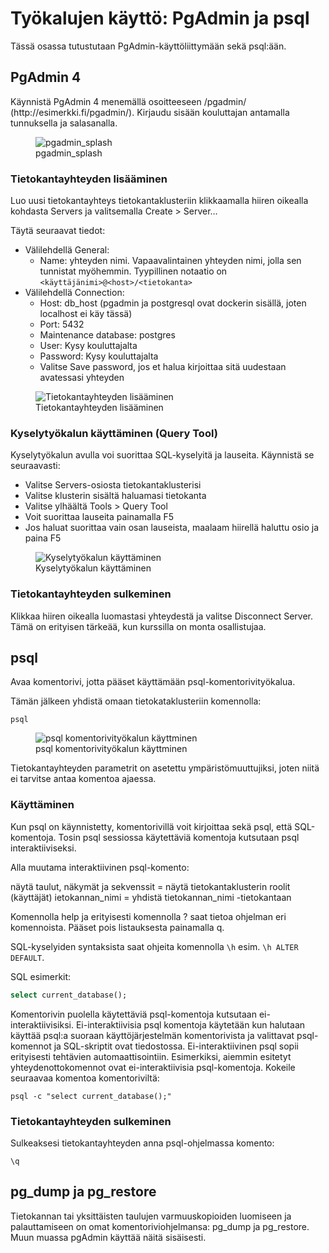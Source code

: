 # Työkalujen käyttö: PgAdmin ja psql

Tässä osassa tutustutaan PgAdmin-käyttöliittymään sekä psql:ään.

## PgAdmin 4
Käynnistä PgAdmin 4 menemällä osoitteeseen /pgadmin/ (http://esimerkki.fi/pgadmin/). Kirjaudu sisään kouluttajan antamalla tunnuksella ja salasanalla.

![pgadmin_splash](img/pgadmin_splash.png)

### Tietokantayhteyden lisääminen
Luo uusi tietokantayhteys tietokantaklusteriin klikkaamalla hiiren oikealla kohdasta Servers ja valitsemalla Create > Server...

Täytä seuraavat tiedot:

* Välilehdellä General:
  * Name: yhteyden nimi. Vapaavalintainen yhteyden nimi, jolla sen tunnistat myöhemmin. Tyypillinen notaatio on `<käyttäjänimi>@<host>/<tietokanta>`
* Välilehdellä Connection:
  * Host: db_host (pgadmin ja postgresql ovat dockerin sisällä, joten localhost ei käy tässä)
  * Port: 5432
  * Maintenance database: postgres
  * User: Kysy kouluttajalta
  * Password: Kysy kouluttajalta
  * Valitse Save password, jos et halua kirjoittaa sitä uudestaan avatessasi yhteyden

![Tietokantayhteyden lisääminen](img/pgadmin_create_server.gif)

### Kyselytyökalun käyttäminen (Query Tool)
Kyselytyökalun avulla voi suorittaa SQL-kyselyitä ja lauseita. Käynnistä se seuraavasti:

* Valitse Servers-osiosta tietokantaklusterisi
* Valitse klusterin sisältä haluamasi tietokanta
* Valitse ylhäältä Tools > Query Tool
* Voit suorittaa lauseita painamalla F5
* Jos haluat suorittaa vain osan lauseista, maalaam hiirellä haluttu osio ja paina F5

![Kyselytyökalun käyttäminen](img/pgadmin_query_tool.gif)

### Tietokantayhteyden sulkeminen
Klikkaa hiiren oikealla luomastasi yhteydestä ja valitse Disconnect Server. Tämä on erityisen tärkeää, kun kurssilla on monta osallistujaa.

## psql

Avaa komentorivi, jotta pääset käyttämään psql-komentorivityökalua.

Tämän jälkeen yhdistä omaan tietokataklusteriin komennolla:

```
psql
```

![psql komentorivityökalun käyttminen](img/psql_start.png)

Tietokantayhteyden parametrit on asetettu ympäristömuuttujiksi, joten niitä ei tarvitse antaa komentoa ajaessa.

### Käyttäminen
Kun psql on käynnistetty, komentorivillä voit kirjoittaa sekä psql, että SQL-komentoja. Tosin psql sessiossa käytettäviä komentoja kutsutaan psql interaktiiviseksi.

Alla muutama interaktiivinen psql-komento:

  \d = näytä taulut, näkymät ja sekvenssit
  \dg = näytä tietokantaklusterin roolit (käyttäjät)
  \c tietokannan_nimi = yhdistä tietokannan_nimi -tietokantaan

Komennolla help ja erityisesti komennolla \? saat tietoa ohjelman eri komennoista. Pääset pois listauksesta painamalla q.

SQL-kyselyiden syntaksista saat ohjeita komennolla `\h` esim. `\h ALTER DEFAULT`.

SQL esimerkit:
```sql
select current_database();
```

Komentorivin puolella käytettäviä psql-komentoja kutsutaan ei-interaktiivisiksi. Ei-interaktiivisia psql komentoja käytetään
kun halutaan käyttää psql:a suoraan käyttöjärjestelmän komentorivista ja valittavat psql-komennot ja SQL-skriptit ovat
tiedostossa. Ei-interaktiivinen psql sopii erityisesti tehtävien automaattisointiin. Esimerkiksi, aiemmin esitetyt
yhteydenottokomennot ovat ei-interaktiivisia psql-komentoja. Kokeile seuraavaa komentoa komentoriviltä:

```shell
psql -c "select current_database();"
``` 

### Tietokantayhteyden sulkeminen
Sulkeaksesi tietokantayhteyden anna psql-ohjelmassa komento: 

```
\q
```

## pg_dump ja pg_restore

Tietokannan tai yksittäisten taulujen varmuuskopioiden luomiseen ja palauttamiseen on omat komentoriviohjelmansa: pg_dump ja pg_restore. Muun muassa pgAdmin käyttää näitä sisäisesti.
